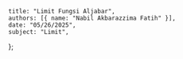     title: "Limit Fungsi Aljabar",
    authors: [{ name: "Nabil Akbarazzima Fatih" }],
    date: "05/26/2025",
    subject: "Limit",
};